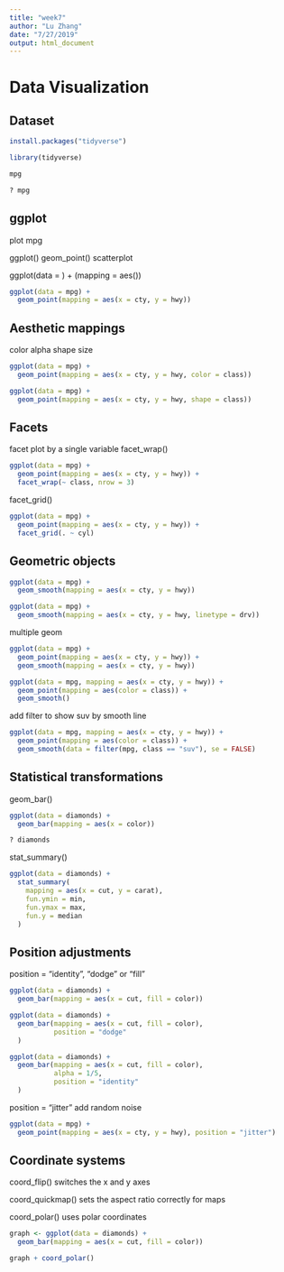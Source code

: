 ```yaml
---
title: "week7"
author: "Lu Zhang"
date: "7/27/2019"
output: html_document
---
```


# Data Visualization

## Dataset

```r

install.packages("tidyverse")

library(tidyverse)

```

```r

mpg

```

```r

? mpg

```

## ggplot

plot mpg

ggplot()
geom_point() scatterplot

ggplot(data = <DATA>) + 
  <GEOM_FUNCTION>(mapping = aes(<MAPPINGS>))

```r

ggplot(data = mpg) + 
  geom_point(mapping = aes(x = cty, y = hwy))

```

##  Aesthetic mappings

color
alpha
shape
size

```r

ggplot(data = mpg) + 
  geom_point(mapping = aes(x = cty, y = hwy, color = class))

```

```r

ggplot(data = mpg) + 
  geom_point(mapping = aes(x = cty, y = hwy, shape = class))

```

## Facets

facet plot by a single variable
facet_wrap()

```r
ggplot(data = mpg) + 
  geom_point(mapping = aes(x = cty, y = hwy)) + 
  facet_wrap(~ class, nrow = 3)
```

facet_grid()

```r

ggplot(data = mpg) + 
  geom_point(mapping = aes(x = cty, y = hwy)) + 
  facet_grid(. ~ cyl)

```

## Geometric objects

```r
ggplot(data = mpg) + 
  geom_smooth(mapping = aes(x = cty, y = hwy))
```

```r

ggplot(data = mpg) + 
  geom_smooth(mapping = aes(x = cty, y = hwy, linetype = drv))

```

multiple geom

```r

ggplot(data = mpg) + 
  geom_point(mapping = aes(x = cty, y = hwy)) +
  geom_smooth(mapping = aes(x = cty, y = hwy))

```

```r

ggplot(data = mpg, mapping = aes(x = cty, y = hwy)) + 
  geom_point(mapping = aes(color = class)) + 
  geom_smooth()

```

add filter to show suv by smooth line

```r

ggplot(data = mpg, mapping = aes(x = cty, y = hwy)) + 
  geom_point(mapping = aes(color = class)) + 
  geom_smooth(data = filter(mpg, class == "suv"), se = FALSE)

```

## Statistical transformations

geom_bar()

```r

ggplot(data = diamonds) + 
  geom_bar(mapping = aes(x = color))

? diamonds

```

stat_summary()

```r

ggplot(data = diamonds) + 
  stat_summary(
    mapping = aes(x = cut, y = carat),
    fun.ymin = min,
    fun.ymax = max,
    fun.y = median
  )

```

## Position adjustments

position = "identity", "dodge" or "fill"

```r

ggplot(data = diamonds) + 
  geom_bar(mapping = aes(x = cut, fill = color))

```

```r

ggplot(data = diamonds) + 
  geom_bar(mapping = aes(x = cut, fill = color),
           position = "dodge"
  )

```

```r

ggplot(data = diamonds) + 
  geom_bar(mapping = aes(x = cut, fill = color),
           alpha = 1/5, 
           position = "identity"
  )

```

position = "jitter"
  add random noise

```r

ggplot(data = mpg) + 
  geom_point(mapping = aes(x = cty, y = hwy), position = "jitter")

```

## Coordinate systems

coord_flip()
  switches the x and y axes
  
coord_quickmap()
  sets the aspect ratio correctly for maps
  
coord_polar()
  uses polar coordinates

```r

graph <- ggplot(data = diamonds) + 
  geom_bar(mapping = aes(x = cut, fill = color))

graph + coord_polar()

```
